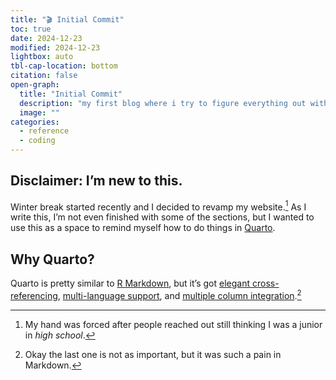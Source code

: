 ```yaml
---
title: "🎬 Initial Commit"
toc: true
date: 2024-12-23
modified: 2024-12-23
lightbox: auto
tbl-cap-location: bottom
citation: false
open-graph:
  title: "Initial Commit"
  description: "my first blog where i try to figure everything out without freaking out 🤪"
  image: ""
categories:
  - reference
  - coding
---
```


## Disclaimer: I'm new to this.

Winter break started recently and I decided to revamp my website.[^reason] As I write this, I'm not even finished with some of the sections, but I wanted to use this as a space to remind myself how to do things in [Quarto](quarto.org). 


[^reason]: My hand was forced after people reached out still thinking I was a junior in _high school_.

## Why Quarto?

Quarto is pretty similar to [R Markdown](https://rmarkdown.rstudio.com/), but it's got [elegant cross-referencing](https://quarto.org/docs/authoring/cross-references.html), [multi-language support](https://quarto.org/docs/reference/cells/), and [multiple column integration](https://quarto.org/docs/authoring/figures.html#complex-layouts).[^not-important]

[^not-important]: Okay the last one is not as important, but it was such a pain in Markdown.

